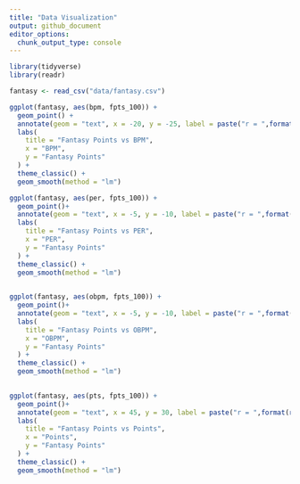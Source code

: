```yaml
---
title: "Data Visualization"
output: github_document
editor_options: 
  chunk_output_type: console
---
```


```r
library(tidyverse)
library(readr)

fantasy <- read_csv("data/fantasy.csv")
```

```r
ggplot(fantasy, aes(bpm, fpts_100)) +
  geom_point() +
  annotate(geom = "text", x = -20, y = -25, label = paste("r = ",format(round(cor(fantasy$bpm, fantasy$fpts_100),4))), colour = "blue") +
  labs(
    title = "Fantasy Points vs BPM",
    x = "BPM",
    y = "Fantasy Points"
  ) +
  theme_classic() +
  geom_smooth(method = "lm") 
```

```r
ggplot(fantasy, aes(per, fpts_100)) +
  geom_point()+
  annotate(geom = "text", x = -5, y = -10, label = paste("r = ",format(round(cor(fantasy$per, fantasy$fpts_100),4))), colour = "blue") +
  labs(
    title = "Fantasy Points vs PER",
    x = "PER",
    y = "Fantasy Points"
  ) +
  theme_classic() +
  geom_smooth(method = "lm") 
  

```

```r
ggplot(fantasy, aes(obpm, fpts_100)) +
  geom_point()+
  annotate(geom = "text", x = -5, y = -10, label = paste("r = ",format(round(cor(fantasy$obpm, fantasy$fpts_100),4))), colour = "blue") +
  labs(
    title = "Fantasy Points vs OBPM",
    x = "OBPM",
    y = "Fantasy Points"
  ) +
  theme_classic() +
  geom_smooth(method = "lm") 
  
```

```r
ggplot(fantasy, aes(pts, fpts_100)) +
  geom_point()+
  annotate(geom = "text", x = 45, y = 30, label = paste("r = ",format(round(cor(fantasy$pts, fantasy$fpts_100),4))), colour = "blue") +
  labs(
    title = "Fantasy Points vs Points",
    x = "Points",
    y = "Fantasy Points"
  ) +
  theme_classic() +
  geom_smooth(method = "lm") 
  
```

